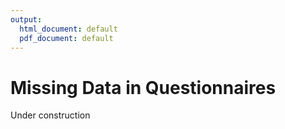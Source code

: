 ```yaml
---
output:
  html_document: default
  pdf_document: default
---
```


# Missing Data in Questionnaires

Under construction
